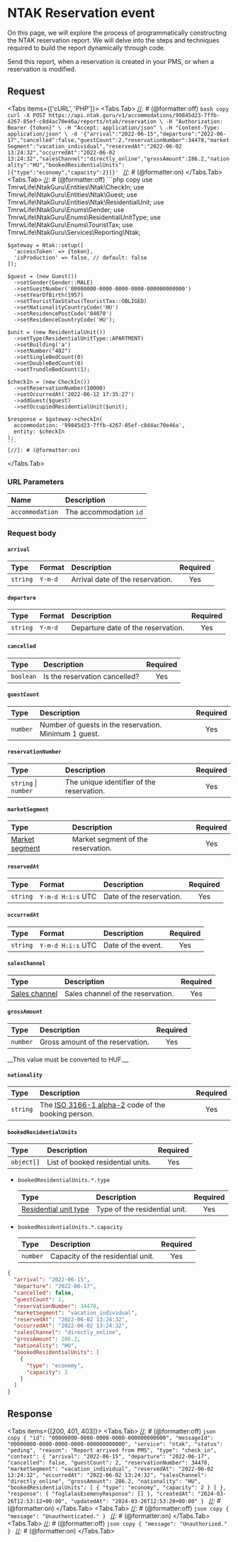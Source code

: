 
# NTAK Reservation event

On this page, we will explore the process of programmatically constructing the NTAK reservation report.
We will delve into the steps and techniques required to build the report dynamically through code.

Send this report, when a reservation is created in your PMS, or when a reservation is modified.

## Request

<Protocol method="POST" path="/v1/accommodations/{accommodation}/reports/ntak/reservation" />

<Tabs items={['cURL', 'PHP']}>
  <Tabs.Tab>
    [//]: # (@formatter:off)
    ```bash copy
    curl -X POST https://api.ntak.guru/v1/accommodations/99845d23-7ffb-4267-85ef-c8d4ac70e46a/reports/ntak/reservation \
      -H "Authorization: Bearer {token}" \
      -H "Accept: application/json" \
      -H "Content-Type: application/json" \
      -d '{"arrival":"2022-06-15","departure":"2022-06-17","cancelled":false,"guestCount":2,"reservationNumber":34478,"marketSegment":"vacation_individual","reservedAt":"2022-06-02 13:24:32","occurredAt":"2022-06-02 13:24:32","salesChannel":"directly_online","grossAmount":286.2,"nationality":"HU","bookedResidentialUnits":[{"type":"economy","capacity":2}]}'
    ```
    [//]: # (@formatter:on)
  </Tabs.Tab>
  <Tabs.Tab>
    [//]: # (@formatter:off)
    ```php copy
    use TmrwLife\NtakGuru\Entities\Ntak\CheckIn;
    use TmrwLife\NtakGuru\Entities\Ntak\Guest;
    use TmrwLife\NtakGuru\Entities\Ntak\ResidentialUnit;
    use TmrwLife\NtakGuru\Enums\Gender;
    use TmrwLife\NtakGuru\Enums\ResidentialUnitType;
    use TmrwLife\NtakGuru\Enums\TouristTax;
    use TmrwLife\NtakGuru\Services\Reporting\Ntak;

    $gateway = Ntak::setup([
      'accessToken' => {token},
      'isProduction' => false, // default: false
    ]);

    $guest = (new Guest())
      ->setGender(Gender::MALE)
      ->setGuestNumber('00000000-0000-0000-0000-000000000000')
      ->setYearOfBirth(1957)
      ->setTouristTaxStatus(TouristTax::OBLIGED)
      ->setNationalityCountryCode('HU')
      ->setResidencePostCode('04070')
      ->setResidenceCountryCode('HU');

    $unit = (new ResidentialUnit())
      ->setType(ResidentialUnitType::APARTMENT)
      ->setBuilding('a')
      ->setNumber("402")
      ->setSingleBedCount(0)
      ->setDoubleBedCount(0)
      ->setTrundleBedCount(1);

    $checkIn = (new CheckIn())
      ->setReservationNumber(10000)
      ->setOccurredAt('2022-06-12 17:35:27')
      ->addGuest($guest)
      ->setOccupiedResidentialUnit($unit);

    $response = $gateway->checkIn(
      accommodation: '99845d23-7ffb-4267-85ef-c8d4ac70e46a',
      entity: $checkIn
    );
    ```
    [//]: # (@formatter:on)
  </Tabs.Tab>
</Tabs>

### URL Parameters

| Name            | Description            |
|:----------------|:-----------------------|
| `accommodation` | The accommodation `id` |

### Request body

#### `arrival`

| Type     | Format  | Description                      | Required |
|:---------|:--------|:---------------------------------|:--------:|
| `string` | `Y-m-d` | Arrival date of the reservation. |   Yes    |

#### `departure`

| Type     | Format  | Description                        | Required |
|:---------|:--------|:-----------------------------------|:--------:|
| `string` | `Y-m-d` | Departure date of the reservation. |   Yes    |

#### `cancelled`

| Type      | Description                   | Required |
|:----------|:------------------------------|:--------:|
| `boolean` | Is the reservation cancelled? |   Yes    |

#### `guestCount`

| Type     | Description                                           | Required |
|:---------|:------------------------------------------------------|:--------:|
| `number` | Number of guests in the reservation. Minimum 1 guest. |   Yes    |

#### `reservationNumber`

| Type                 | Description                               | Required |
|:---------------------|:------------------------------------------|:--------:|
| `string` \| `number` | The unique identifier of the reservation. |   Yes    |

#### `marketSegment`

| Type                                                     | Description                        | Required |
|:---------------------------------------------------------|:-----------------------------------|:--------:|
| [Market segment](/terminology/constants#market-segments) | Market segment of the reservation. |   Yes    |

#### `reservedAt`

| Type     | Format            | Description              | Required |
|:---------|:------------------|:-------------------------|:--------:|
| `string` | `Y-m-d H:i:s` UTC | Date of the reservation. |   Yes    |

#### `occurredAt`

| Type     | Format            | Description        | Required |
|:---------|:------------------|:-------------------|:--------:|
| `string` | `Y-m-d H:i:s` UTC | Date of the event. |   Yes    |

#### `salesChannel`

| Type                                                   | Description                       | Required |
|:-------------------------------------------------------|:----------------------------------|:--------:|
| [Sales channel](/terminology/constants#sales-channels) | Sales channel of the reservation. |   Yes    |

#### `grossAmount`

| Type     | Description                      | Required |
|:---------|:---------------------------------|:--------:|
| `number` | Gross amount of the reservation. |   Yes    |

<Callout type="warning" emoji="⚠️">
  __This value must be converted to HUF.__
</Callout>

#### `nationality`

| Type     | Description                                                                                            | Required |
|:---------|:-------------------------------------------------------------------------------------------------------|:--------:|
| `string` | The [ISO 3166-1 alpha-2](https://en.wikipedia.org/wiki/ISO_3166-1_alpha-2) code of the booking person. |   Yes    |

#### `bookedResidentialUnits`

| Type       | Description                       | Required |
|:-----------|:----------------------------------|:--------:|
| `object[]` | List of booked residential units. |   Yes    |

* `bookedResidentialUnits.*.type`

    | Type                                                                   | Description                   | Required |
    |:-----------------------------------------------------------------------|:------------------------------|:--------:|
    | [Residential unit type](/terminology/constants#residential-unit-types) | Type of the residential unit. |   Yes    |

* `bookedResidentialUnits.*.capacity`

    | Type     | Description                       | Required |
    |:---------|:----------------------------------|:--------:|
    | `number` | Capacity of the residential unit. |   Yes    |

[//]: # (@formatter:off)
```json copy
{
  "arrival": "2022-06-15",
  "departure": "2022-06-17",
  "cancelled": false,
  "guestCount": 2,
  "reservationNumber": 34478,
  "marketSegment": "vacation_individual",
  "reservedAt": "2022-06-02 13:24:32",
  "occurredAt": "2022-06-02 13:24:32",
  "salesChannel": "directly_online",
  "grossAmount": 286.2,
  "nationality": "HU",
  "bookedResidentialUnits": [
    {
      "type": "economy",
      "capacity": 2
    }
  ]
}

```
[//]: # (@formatter:on)

## Response

<Tabs items={[200, 401, 403]}>
  <Tabs.Tab>
    [//]: # (@formatter:off)
    ```json copy
    {
      "id": "00000000-0000-0000-0000-000000000000",
      "messageId": "00000000-0000-0000-0000-000000000000",
      "service": "ntak",
      "status": "peding",
      "reason": "Report arrived from PMS",
      "type": "check_in",
      "context": {
        "arrival": "2022-06-15",
        "departure": "2022-06-17",
        "cancelled": false,
        "guestCount": 2,
        "reservationNumber": 34478,
        "marketSegment": "vacation_individual",
        "reservedAt": "2022-06-02 13:24:32",
        "occurredAt": "2022-06-02 13:24:32",
        "salesChannel": "directly_online",
        "grossAmount": 286.2,
        "nationality": "HU",
        "bookedResidentialUnits": [
          {
            "type": "economy",
            "capacity": 2
          }
        ]
      },
      "response": {
        "foglalasEsemenyResponse": []
      },
      "createdAt": "2024-03-26T12:53:12+00:00",
      "updatedAt": "2024-03-26T12:53:20+00:00"
    }
    ```
    [//]: # (@formatter:on)
  </Tabs.Tab>
  <Tabs.Tab>
    [//]: # (@formatter:off)
    ```json copy
    {
      "message": "Unauthenticated."
    }
    ```
    [//]: # (@formatter:on)
  </Tabs.Tab>
  <Tabs.Tab>
    [//]: # (@formatter:off)
    ```json copy
    {
      "message": "Unauthorized."
    }
    ```
    [//]: # (@formatter:on)
  </Tabs.Tab>
</Tabs>
